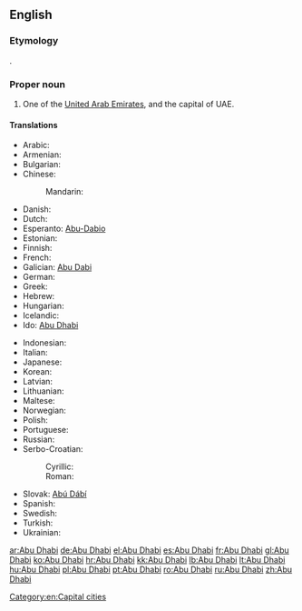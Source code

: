 ==English==
{{wikipedia}}

===Etymology===
{{etyl|ar}} {{term|أبوظبي|tr='Abū ẓabī|sc=Arab||father of the gazelle|lang=ar}}.

===Proper noun===
{{en-proper noun}}

# One of the [[United Arab Emirates]], and the capital of UAE.

====Translations====
{{trans-top|capital of UAE}}
* Arabic: {{t-|ar|أبوظبي|m|tr=ʾabū-ẓābī}}
* Armenian: {{t-|hy|Աբու Դաբի|tr=Abu Dabi}}
* Bulgarian: {{t|bg|Абу Даби|m|tr=Ábu Dábi}}
* Chinese:
*: Mandarin: {{t-|cmn|阿布扎比|tr=Ābùzābǐ|sc=Hani}}
* Danish: {{t-|da|Abu Dhabi}}
* Dutch: {{t-|nl|Abu Dhabi}}
* Esperanto: [[Abu-Dabio]]
* Estonian: {{t-|et|Abu Dhabi}}
* Finnish: {{t-|fi|Abu Dhabi}}
* French: {{t-|fr|Abou Dabi|m}}
* Galician: [[Abu Dabi]]
* German: {{t+|de|Abu Dhabi|n}}
* Greek: {{t-|el|Αμπού Νταμπί|tr=Aboú Ntabí}}
* Hebrew: {{t-|he|אבו דאבי}}
* Hungarian: {{t+|hu|Abu-Dzabi}}
* Icelandic: {{t-|is|Abú Dabí}}
* Ido: [[Abu Dhabi]]
{{trans-mid}}
* Indonesian: {{t-|id|Abu Dhabi}}
* Italian: {{t-|it|Abu Dhabi}}
* Japanese: {{t-|ja|アブダビ|tr=Abudabi}}
* Korean: {{t-|ko|아부다비|tr=Abudabi|sc=Hang}}
* Latvian: {{t-|lv|Abū Dabī}}
* Lithuanian: {{t+|lt|Abu Dabis}}
* Maltese: {{t-|mt|Abu Dhabi}}
* Norwegian: {{t-|no|Abu Dhabi}}
* Polish: {{t+|pl|Abu Zabi|n}}
* Portuguese: {{t+|pt|Abu Dhabi}}
* Russian: {{t+|ru|Абу-Даби|m|tr=Ábu-Dábi}} {{qualifier|indeclinable}}
* Serbo-Croatian:
*: Cyrillic: {{t|sh|Абу Даби|m|sc=Cyrl}}
*: Roman: {{t|sh|Abu Dabi|m}}
* Slovak: [[Abú Dábí]]
* Spanish: {{t+|es|Abu Dhabi}}
* Swedish: {{t-|sv|Abu Dhabi}}
* Turkish: {{t|tr|Abu Dabi}}
* Ukrainian: {{t|uk|Абу-Дабі|m|tr=Ábu-Dábi}}
{{trans-bottom}}

[[Category:en:Capital cities]]

[[ar:Abu Dhabi]]
[[de:Abu Dhabi]]
[[el:Abu Dhabi]]
[[es:Abu Dhabi]]
[[fr:Abu Dhabi]]
[[gl:Abu Dhabi]]
[[ko:Abu Dhabi]]
[[hr:Abu Dhabi]]
[[kk:Abu Dhabi]]
[[lb:Abu Dhabi]]
[[lt:Abu Dhabi]]
[[hu:Abu Dhabi]]
[[pl:Abu Dhabi]]
[[pt:Abu Dhabi]]
[[ro:Abu Dhabi]]
[[ru:Abu Dhabi]]
[[zh:Abu Dhabi]]